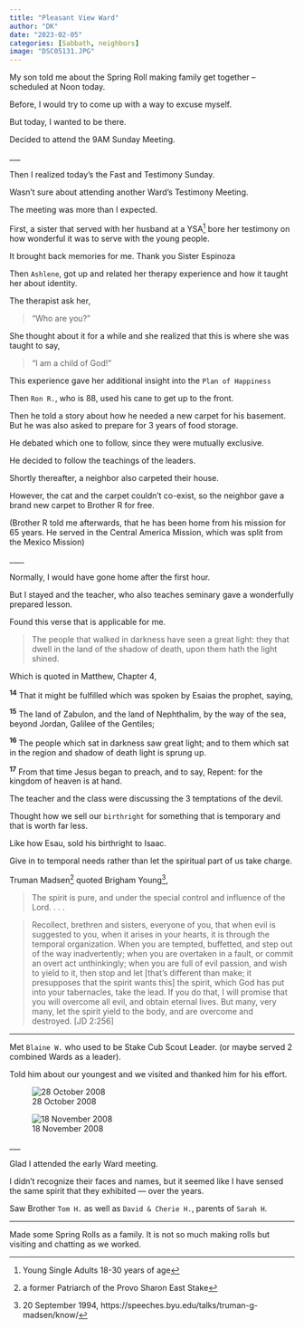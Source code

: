 ```yaml
---
title: "Pleasant View Ward"
author: "DK"
date: "2023-02-05"
categories: [Sabbath, neighbors]
image: "DSC05131.JPG"
---
```


My son told me about the Spring Roll making family get together -- scheduled at Noon today.

Before, I would try to come up with a way to excuse myself.

But today, I wanted to be there.

Decided to attend the 9AM Sunday Meeting.

\_\_\_

Then I realized today's the Fast and Testimony Sunday.

Wasn't sure about attending another Ward's Testimony Meeting.

The meeting was more than I expected.

First, a sister that served with her husband at a YSA^[Young Single Adults 18-30 years of age] bore her testimony on how wonderful it was to serve with the young people.

It brought back memories for me. Thank you Sister Espinoza

Then `Ashlene`, got up and related her therapy experience and how it taught her about identity.

The therapist ask her,

> "Who are you?"

She thought about it for a while and she realized that this is where she was taught to say,

> "I am a child of God!"

This experience gave her additional insight into the `Plan of Happiness`

Then `Ron R.`, who is 88, used his cane to get up to the front.

Then he told a story about how he needed a new carpet for his basement. But he was also asked to prepare for 3 years of food storage.

He debated which one to follow, since they were mutually exclusive.

He decided to follow the teachings of the leaders.

Shortly thereafter, a neighbor also carpeted their house.

However, the cat and the carpet couldn't co-exist, so the neighbor gave a brand new carpet to Brother R for free.

(Brother R told me afterwards, that he has been home from his mission for 65 years. He served in the Central America Mission, which was split from the Mexico Mission)

\_\_\_\_

Normally, I would have gone home after the first hour.

But I stayed and the teacher, who also teaches seminary gave a wonderfully prepared lesson.

Found this verse that is applicable for me.

> The people that walked in darkness have seen a great light: they that dwell in the land of the shadow of death, upon them hath the light shined.

Which is quoted in Matthew, Chapter 4,

^**14**^ That it might be fulfilled which was spoken by Esaias the prophet, saying,

^**15**^ The land of Zabulon, and the land of Nephthalim, by the way of the sea, beyond Jordan, Galilee of the Gentiles;

^**16**^ The people which sat in darkness saw great light; and to them which sat in the region and shadow of death light is sprung up.

^**17**^ From that time Jesus began to preach, and to say, Repent: for the kingdom of heaven is at hand.

The teacher and the class were discussing the 3 temptations of the devil.

Thought how we sell our `birthright` for something that is temporary and that is worth far less.

Like how Esau, sold his birthright to Isaac.

Give in to temporal needs rather than let the spiritual part of us take charge.

Truman Madsen[^1] quoted Brigham Young[^2],

[^1]: a former Patriarch of the Provo Sharon East Stake

[^2]: 20 September 1994, https://speeches.byu.edu/talks/truman-g-madsen/know/

> The spirit is pure, and under the special control and influence of the Lord. . . .

> Recollect, brethren and sisters, everyone of you, that when evil is suggested to you, when it arises in your hearts, it is through the temporal organization. When you are tempted, buffetted, and step out of the way inadvertently; when you are overtaken in a fault, or commit an overt act unthinkingly; when you are full of evil passion, and wish to yield to it, then stop and let \[that's different than make; it presupposes that the spirit wants this\] the spirit, which God has put into your tabernacles, take the lead. If you do that, I will promise that you will overcome all evil, and obtain eternal lives. But many, very many, let the spirit yield to the body, and are overcome and destroyed. \[JD 2:256\]

------------------------------------------------------------------------

Met `Blaine W.` who used to be Stake Cub Scout Leader. (or maybe served 2 combined Wards as a leader).

Told him about our youngest and we visited and thanked him for his effort.

![28 October 2008](images/DSC05132.JPG)

![18 November 2008](images/DSC05241.JPG)

\_\_\_

Glad I attended the early Ward meeting.

I didn't recognize their faces and names, but it seemed like I have sensed the same spirit that they exhibited --- over the years.

Saw Brother `Tom H.` as well as `David & Cherie H.`, parents of `Sarah H`.

------------------------------------------------------------------------

Made some Spring Rolls as a family. It is not so much making rolls but visiting and chatting as we worked.

